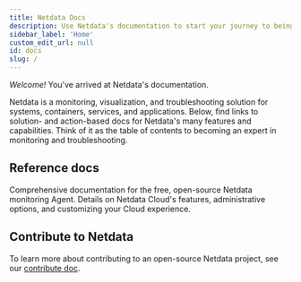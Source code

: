 ```yaml
---
title: Netdata Docs
description: Use Netdata's documentation to start your journey to being a monitoring expert. Learn about essential features, solve problems quickly, and start troubleshooting.
sidebar_label: 'Home'
custom_edit_url: null
id: docs
slug: /
---
```



_Welcome!_ You’ve arrived at Netdata's documentation.

Netdata is a monitoring, visualization, and troubleshooting solution for systems, containers, services, and
applications. Below, find links to solution- and action-based docs for Netdata's many features and capabilities. Think
of it as the table of contents to becoming an expert in monitoring and troubleshooting.

<StartBox 
  to="/docs/get-started" 
  title="Get started" 
  description="Install the open-source monitoring agent on physical/virtual systems running most Linux distributions (Ubuntu, Debian, CentOS, and more), container platforms (Kubernetes clusters, Docker), and many other operating systems, with no <code>sudo</code> required." 
  cta="Install now"
  image={true} />

<Learn>
  <LearnBox 
    title="Overview"
    description="Learn about Netdata's core features, how it's different, and how it integrates with your existing monitoring stack.">
    <LearnLinks>
      <LearnLink to="/docs/overview/what-is-netdata" title="What is Netdata?" />
      <LearnLink to="/docs/overview/why-netdata" title="Why use Netdata?" />
      <LearnLink to="/docs/overview/netdata-monitoring-stack" title="How to use Netdata with your existing stack" />
    </LearnLinks>
  </LearnBox>
  <LearnBox 
    title="Quickstart"
    description="Five-minute introductions into how you'll visualize metrics and troubleshoot issues using Netdata's tools based how many nodes you need to monitor.">
    <LearnLinks>
      <LearnLink to="/docs/get-started" title="Get started with Netdata" />
      <LearnLink to="/docs/quickstart/single-node" title="Monitor a single node" />
      <LearnLink to="/docs/quickstart/infrastructure" title="Monitor an infrastructure" />
    </LearnLinks>
  </LearnBox>
  <LearnBox 
    title="Configuration"
    description="Learn how to set up the Netdata Agent on one or more nodes to maximize the immediate value you get from monitoring your systems, containers, and applications.">
    <LearnLinks>
      <LearnLink to="/docs/configure/nodes" title="Configure the Netdata Agent" />
      <LearnLink to="/docs/configure/common-changes" title="Common configuration changes" />
      <LearnLink to="/docs/configure/start-stop-restart" title="Start, stop, or restart the Netdata Agent" />
      <LearnLink to="/docs/configure/secure-nodes" title="Secure your nodes" />
    </LearnLinks>
  </LearnBox>
  <LearnBox 
    title="Dashboard"
    description="Follow our guides on interacting with Netdata's dashboard and charts so you can quickly drill down on anomalies and discover their root cause.">
    <LearnLinks>
      <LearnLink to="/docs/dashboard/how-dashboard-works" title="How the dashboard works" />
      <LearnLink to="/docs/dashboard/interact-charts" title="Interact with charts" />
      <LearnLink to="/docs/visualize/overview-infrastructure" title="See an overview of your infrastructure" />
      <LearnLink to="/docs/visualize/create-dashboards" title="Create new dashboards" />
    </LearnLinks>
  </LearnBox>
  <LearnBox 
    title="Data collection"
    description="Learn what per-second metrics Netdata can collect using its 300+ built-in collectors, full compatibility with Prometheus endpoints, and zero configuration.">
    <LearnLinks>
      <LearnLink to="/docs/collect/how-collectors-work" title="How Netdata's metrics collectors work" />
      <LearnLink to="/docs/collect/enable-configure" title="Enable or configure a collector" />
      <LearnLink to="/docs/collect/system-metrics" title="System metrics" />
      <LearnLink to="/docs/collect/container-metrics" title="Container metrics" />
      <LearnLink to="/docs/collect/application-metrics" title="Application metrics" />
      <LearnLink to="/docs/agent/collectors/collectors" title="Supported collectors list" />
    </LearnLinks>
  </LearnBox>
  <LearnBox 
    title="Alarms and notifications"
    description="Leverage Netdata's health watchdog and hundreds of pre-configured alarms to receive notifications on your favorite platforms whenever an anomaly affects the health or performance of your infrastructure.">
    <LearnLinks>
      <LearnLink to="/docs/monitor/view-active-alarms" title="View active health alarms" />
      <LearnLink to="/docs/monitor/configure-alarms" title="Configure health alarms" />
      <LearnLink to="/docs/monitor/enable-notifications" title="Enable notifications" />
    </LearnLinks>
  </LearnBox>
  <LearnBox 
    title="Metrics storage and management"
    description="Netdata's distributed data architecture simplifies metrics storage and gives you the flexibility to stream or export metrics to create any long-term storage solution.">
    <LearnLinks>
      <LearnLink to="/docs/store/distributed-data-architecture" title="Distributed data architecture" />
      <LearnLink to="/docs/store/change-metrics-storage" title="Change how long Netdata stores metrics" />
      <LearnLink to="/docs/metrics-storage-management/how-streaming-works" title="How metrics streaming works" />
      <LearnLink to="/docs/metrics-storage-management/enable-streaming" title="Enable streaming between nodes" />
      <LearnLink to="/docs/export/external-databases" title="Export metrics to external time-series databases" />
      <LearnLink to="/docs/export/enable-connector" title="Enable an exporting connector" />
    </LearnLinks>
  </LearnBox>
</Learn>

## Reference docs

<Discover>
  <DiscoverBox 
    href="/docs/agent" 
    title="Agent">
    Comprehensive documentation for the free, open-source Netdata monitoring Agent.
  </DiscoverBox>
  <DiscoverBox 
    href="/docs/cloud" 
    title="Cloud">
    Details on Netdata Cloud's features, administrative options, and customizing your Cloud experience.
  </DiscoverBox>
</Discover>

## Contribute to Netdata

To learn more about contributing to an open-source Netdata project, see our [contribute doc](/contribute).
